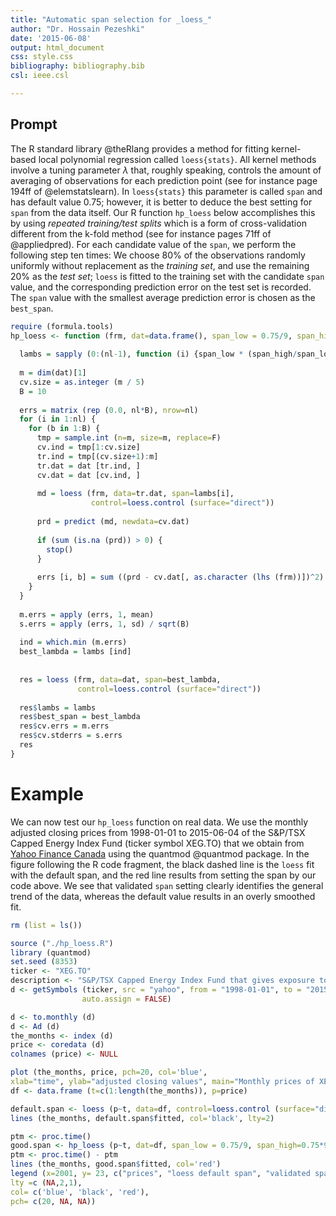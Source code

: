 ```yaml
---
title: "Automatic span selection for _loess_"
author: "Dr. Hossain Pezeshki"
date: '2015-06-08' 
output: html_document
css: style.css
bibliography: bibliography.bib
csl: ieee.csl

---
```


## Prompt
The R standard library @theRlang provides a method for fitting
kernel-based local polynomial regression called `loess{stats}`.
All kernel methods involve a tuning parameter $\lambda$ that,
roughly speaking, controls the amount of averaging of observations for each prediction point
(see for instance page 194ff of @elemstatslearn).
In `loess{stats}` this parameter is called `span` and has default value $0.75$;
however, it is better to deduce the best setting for `span` from the data itself.
Our R function `hp_loess` below accomplishes this by using _repeated
training/test splits_ which is a form of cross-validation different from the k-fold method
(see for instance pages 71ff of @appliedpred).
For each candidate value of the `span`, we perform the following step ten times:
We choose 80% of the  observations randomly
uniformly without replacement as the _training set_, and use the remaining 20%
as the _test set_; `loess` is fitted to the training set with the candidate `span` value,
and the corresponding prediction error on the test set is recorded.
The `span` value with the smallest average prediction error is chosen as the `best_span`. 
```r
require (formula.tools)
hp_loess <- function (frm, dat=data.frame(), span_low = 0.75/9, span_high=0.75*9, nl = 10) {  
  
  lambs = sapply (0:(nl-1), function (i) {span_low * (span_high/span_low)^(i/(nl-1))})
  
  m = dim(dat)[1]
  cv.size = as.integer (m / 5)
  B = 10
  
  errs = matrix (rep (0.0, nl*B), nrow=nl)
  for (i in 1:nl) {
    for (b in 1:B) {
      tmp = sample.int (n=m, size=m, replace=F)
      cv.ind = tmp[1:cv.size]
      tr.ind = tmp[(cv.size+1):m]
      tr.dat = dat [tr.ind, ]
      cv.dat = dat [cv.ind, ]
      
      md = loess (frm, data=tr.dat, span=lambs[i],
                  control=loess.control (surface="direct"))
      
      prd = predict (md, newdata=cv.dat)
      
      if (sum (is.na (prd)) > 0) {
        stop()
      }
      
      errs [i, b] = sum ((prd - cv.dat[, as.character (lhs (frm))])^2)
    }
  }
  
  m.errs = apply (errs, 1, mean)
  s.errs = apply (errs, 1, sd) / sqrt(B)
  
  ind = which.min (m.errs)
  best_lambda = lambs [ind]
  
  
  res = loess (frm, data=dat, span=best_lambda,
               control=loess.control (surface="direct"))
  
  res$lambs = lambs
  res$best_span = best_lambda
  res$cv.errs = m.errs
  res$cv.stderrs = s.errs
  res
}
```

# Example
We can now test our `hp_loess` function on real data. 
We use the monthly adjusted closing prices from 1998-01-01 to 2015-06-04
of the S&P/TSX Capped Energy Index Fund (ticker symbol XEG.TO) 
that we obtain from [Yahoo Finance Canada](https://ca.finance.yahoo.com/)
using the quantmod @quantmod package.
In the figure following the R code fragment, the black dashed line is the `loess` fit
with the default span, and the red line results from setting the span by
our code above. We see that validated `span` setting clearly identifies
the general trend of the data, whereas the default value results
in an overly smoothed fit.

```r
rm (list = ls())

source ("./hp_loess.R")
library (quantmod)
set.seed (8353)
ticker <- "XEG.TO"
description <- "S&P/TSX Capped Energy Index Fund that gives exposure to Canada's energy sector."
d <- getSymbols (ticker, src = "yahoo", from = "1998-01-01", to = "2015-06-04",
				auto.assign = FALSE)

d <- to.monthly (d)
d <- Ad (d)
the_months <- index (d)
price <- coredata (d)
colnames (price) <- NULL

plot (the_months, price, pch=20, col='blue',
xlab="time", ylab="adjusted closing values", main="Monthly prices of XEG.TO since 1998-01-01"); grid()
df <- data.frame (t=c(1:length(the_months)), p=price)

default.span <- loess (p~t, data=df, control=loess.control (surface="direct"))
lines (the_months, default.span$fitted, col='black', lty=2)

ptm <- proc.time()
good.span <- hp_loess (p~t, dat=df, span_low = 0.75/9, span_high=0.75*9)
ptm <- proc.time() - ptm
lines (the_months, good.span$fitted, col='red')
legend (x=2001, y= 23, c("prices", "loess default span", "validated span"),
lty =c (NA,2,1), 
col= c('blue', 'black', 'red'),
pch= c(20, NA, NA))
```

